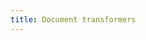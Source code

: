 ```yaml
---
title: Document transformers
---
```

<Columns cols={3}>
  <Card
    title="html-to-text"
    icon="link"
    href="/oss/integrations/document_transformers/html-to-text"
    arrow="true"
    cta="View guide"
  >
  </Card>
  <Card
    title="mozilla/readability"
    icon="link"
    href="/oss/integrations/document_transformers/mozilla_readability"
    arrow="true"
    cta="View guide"
  >
  </Card>
  <Card
    title="OpenAI functions metadata tagger"
    icon="link"
    href="/oss/integrations/document_transformers/openai_metadata_tagger"
    arrow="true"
    cta="View guide"
  >
  </Card>
</Columns>
